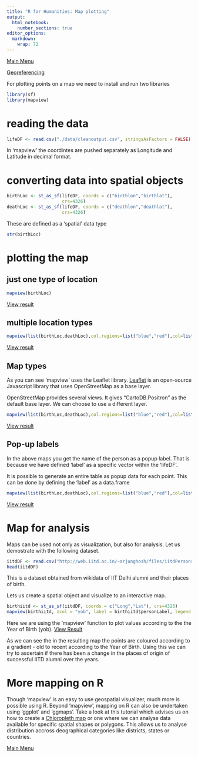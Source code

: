 ```yaml
---
title: "R for Humanities: Map plotting"
output: 
  html_notebook: 
    number_sections: true
editor_options: 
  markdown: 
    wrap: 72
---
```


[Main
Menu](https://htmlpreview.github.io/?https://github.com/argentenum/Rworkshop/blob/master/notebooks/RforHumanities.nb.html)


[Georeferencing](https://map-rfun.library.duke.edu/01_georeference.html)

For plotting points on a map we need to install and run two libraries

```r
library(sf)
library(mapview)
```


# reading the data

```r
lifeDF <- read.csv("./data/cleanoutput.csv", stringsAsFactors = FALSE)
```

In 'mapview' the coordintes are pushed separately as Longitude and Latitude in decimal format.

# converting data into spatial objects
```r
birthLoc <- st_as_sf(lifeDF, coords = c("birthlon","birthlat"),
                     crs=4326)
deathLoc <- st_as_sf(lifeDF, coords = c("deathlon","deathlat"),
                     crs=4326)
```

These are defined as a 'spatial' data type

```r
str(birthLoc)
```


# plotting the map

## just one type of location

```r
mapview(birthLoc)
```

[View result](https://web.iitd.ac.in/~arjunghosh/files/birthloc.html)

## multiple location types

```r
mapview(list(birthLoc,deathLoc),col.regions=list("blue","red"),col=list("blue","red"),label=lifeDF$Name)
```

[View result](https://web.iitd.ac.in/~arjunghosh/files/birdealoc.html)

## Map types
As you can see 'mapview' uses the Leaflet library. [Leaflet](https://leafletjs.com/) is an open-source Javascript library that uses OpenStreetMap as a base layer.

OpenStreetMap provides several views. It gives "CartoDB.Positron" as the default base layer. We can choose to use a different layer.

```r
mapview(list(birthLoc,deathLoc),col.regions=list("blue","red"),col=list("blue","red"),label=lifeDF$Name, map.types = "Esri.WorldShadedRelief")
```

[View result](https://web.iitd.ac.in/~arjunghosh/files/birdeadark.html)

## Pop-up labels

In the above maps you get the name of the person as a popup label. That is because we have defined 'label' as a specific vector within the 'lifeDF'.

It is possible to generate an entire table as popup data for each point. This can be done by defining the 'label' as a data.frame

```r
mapview(list(birthLoc,deathLoc),col.regions=list("blue","red"),col=list("blue","red"),label=lifeDF, map.types = "Esri.WorldShadedRelief")
```

[View result](https://web.iitd.ac.in/~arjunghosh/files/birdeatable.html)


# Map for analysis

Maps can be used not only as visualization, but also for analysis. Let us demostrate with the following dataset.

```r
iitdDF <- read.csv("http://web.iitd.ac.in/~arjunghosh/files/iitdPersons.csv")
head(iitdDF)
```
This is a dataset obtained from wikidata of IIT Delhi alumni and their places of birth.

Lets us create a spatial object and visualize to an interactive map.

```r
birthiitd <- st_as_sf(iitdDF, coords = c("Long","Lat"), crs=4326)
mapview(birthiitd, zcol = "yob", label = birthiitd$personLabel, legend = TRUE)
```

Here we are using the 'mapview' function to plot values according to the the Year of Birth (yob).
[View Result](https://web.iitd.ac.in/~arjunghosh/files/iitdmap.html)

As we can see the in the resulting map the points are coloured according to a gradient - old to recent according to the Year of Birth. Using this we can try to ascertain if there has been a change in the places of origin of successful IITD alumni over the years.

# More mapping on R
Though 'mapview' is an easy to use geospatial visualizer, much more is possible using R. Beyond 'mapview', mapping on R can also be undertaken using 'ggplot' and 'ggmaps'. Take a look at this tutorial which advises us on how to create a [Chloropleth map](https://r-graph-gallery.com/183-choropleth-map-with-leaflet.html) or one where we can analyse data available for specific spatial shapes or polygons. This allows us to analyse distribution accross deographical categories like districts, states or countries.

[Main Menu](https://htmlpreview.github.io/?https://github.com/argentenum/Rworkshop/blob/master/notebooks/RforHumanities.nb.html)